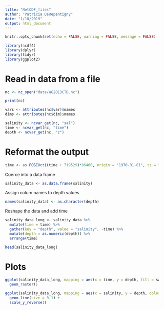 ```yaml
---
title: "NetCDF_files"
author: "Patricia DeRepentigny"
date: "1/18/2019"
output: html_document
---
```


```r
knitr::opts_chunk$set(echo = FALSE, warning = FALSE, message = FALSE)
```

```r
library(ncdf4)
library(dplyr)
library(tidyr)
library(ggplot2)
```

# Read in data from a file

```r
nc <- nc_open("data/WG2013CTD.nc")
```

```r
print(nc)
```

```r
vars <- attributes(nc$var)$names
dims <- attributes(nc$dim)$names
```

```r
salinity <- ncvar_get(nc, "sal")
time <- ncvar_get(nc, "time")
depth <- ncvar_get(nc, "z")
```

# Reformat the output

```r
time <- as.POSIXct((time + 719529)*86400, origin = "1970-01-01", tz = "UTC")
```

Coerce into a data frame

```r
salinity_data <- as.data.frame(salinity)
```

Assign colum names to depth values

```r
names(salinity_data) <- as.character(depth)
```

Reshape the data and add time

```r
salinity_data_long <- salinity_data %>% 
  mutate(time = time) %>% 
  gather(key = "depth", value = "salinity", -time) %>% 
  mutate(depth = as.numeric(depth)) %>% 
  arrange(time)

head(salinity_data_long)
```

# Plots

```r
ggplot(salinity_data_long, mapping = aes(x = time, y = depth, fill = salinity)) +
  geom_raster()
```

```r
ggplot(salinity_data_long, mapping = aes(x = salinity, y = depth, color = time, group = time)) +
  geom_line(size = 0.1) +
  scale_y_reverse()
```

